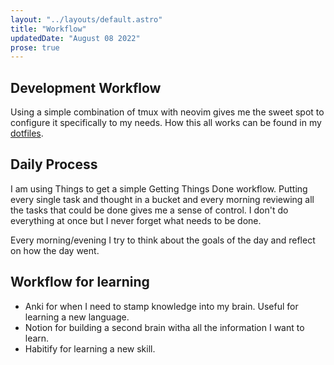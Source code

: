 ```yaml
---
layout: "../layouts/default.astro"
title: "Workflow"
updatedDate: "August 08 2022"
prose: true
---
```


## Development Workflow

Using a simple combination of tmux with neovim gives me the sweet spot to configure it specifically to my needs. How this all works can be found in my [dotfiles](https://github.com/oscarteg/dotfiles).

## Daily Process

I am using Things to get a simple Getting Things Done workflow. Putting every single task and thought in a bucket and every morning reviewing all the tasks that could be done gives me a sense of control. I don't do everything at once but I never forget what needs to be done.

Every morning/evening I try to think about the goals of the day and reflect on how the day went.

## Workflow for learning

- Anki for when I need to stamp knowledge into my brain. Useful for learning a new language.
- Notion for building a second brain witha all the information I want to learn.
- Habitify for learning a new skill.
